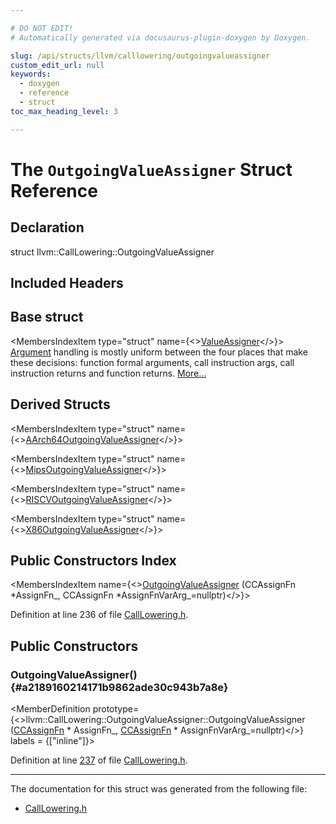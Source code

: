 ```yaml
---

# DO NOT EDIT!
# Automatically generated via docusaurus-plugin-doxygen by Doxygen.

slug: /api/structs/llvm/calllowering/outgoingvalueassigner
custom_edit_url: null
keywords:
  - doxygen
  - reference
  - struct
toc_max_heading_level: 3

---
```





# The `OutgoingValueAssigner` Struct Reference

<DoxygenPage pluginConfig={pluginConfig}>



## Declaration

<CodeBlock>struct llvm::CallLowering::OutgoingValueAssigner</CodeBlock>

## Included Headers

<IncludesList>
<IncludesListItem
  filePath="llvm/CodeGen/GlobalISel/CallLowering.h"
  permalink="/docs/api/files/include/include/llvm/include/llvm/codegen/include/llvm/codegen/globalisel/calllowering-h"
  isLocal="true" />
</IncludesList>

## Base struct

<MembersIndex>

<MembersIndexItem
  type="struct"
  name={<><a href="/docs/api/structs/llvm/calllowering/valueassigner">ValueAssigner</a></>}>
<a href="/docs/api/classes/llvm/argument">Argument</a> handling is mostly uniform between the four places that make these decisions: function formal arguments, call instruction args, call instruction returns and function returns. <a href="/docs/api/structs/llvm/calllowering/valueassigner/#details">More...</a>
</MembersIndexItem>

</MembersIndex>

## Derived Structs

<MembersIndex>

<MembersIndexItem
  type="struct"
  name={<><a href="/docs/api/structs/anonymous-namespace-aarch64calllowering-cpp-/aarch64outgoingvalueassigner">AArch64OutgoingValueAssigner</a></>}>
</MembersIndexItem>

<MembersIndexItem
  type="struct"
  name={<><a href="/docs/api/structs/anonymous-namespace-mipscalllowering-cpp-/mipsoutgoingvalueassigner">MipsOutgoingValueAssigner</a></>}>
</MembersIndexItem>

<MembersIndexItem
  type="struct"
  name={<><a href="/docs/api/structs/anonymous-namespace-riscvcalllowering-cpp-/riscvoutgoingvalueassigner">RISCVOutgoingValueAssigner</a></>}>
</MembersIndexItem>

<MembersIndexItem
  type="struct"
  name={<><a href="/docs/api/structs/anonymous-namespace-x86calllowering-cpp-/x86outgoingvalueassigner">X86OutgoingValueAssigner</a></>}>
</MembersIndexItem>

</MembersIndex>

## Public Constructors Index

<MembersIndex>

<MembersIndexItem
  name={<><a href="#a2189160214171b9862ade30c943b7a8e">OutgoingValueAssigner</a> (CCAssignFn &#42;AssignFn&#95;, CCAssignFn &#42;AssignFnVarArg&#95;=nullptr)</>}>
</MembersIndexItem>

</MembersIndex>


Definition at line 236 of file <a href="/docs/api/files/include/include/llvm/include/llvm/codegen/include/llvm/codegen/globalisel/calllowering-h">CallLowering.h</a>.

<SectionDefinition>

## Public Constructors

### OutgoingValueAssigner() {#a2189160214171b9862ade30c943b7a8e}

<MemberDefinition
  prototype={<>llvm::CallLowering::OutgoingValueAssigner::OutgoingValueAssigner (<a href="/docs/api/namespaces/llvm/#aa555cd3eb8141809d16bcfc45ccc3715">CCAssignFn</a> &#42; AssignFn_, <a href="/docs/api/namespaces/llvm/#aa555cd3eb8141809d16bcfc45ccc3715">CCAssignFn</a> &#42; AssignFnVarArg_=nullptr)</>}
  labels = {["inline"]}>

Definition at line <a href="/docs/api/files/include/include/llvm/include/llvm/codegen/include/llvm/codegen/globalisel/calllowering-h/#l00237">237</a> of file <a href="/docs/api/files/include/include/llvm/include/llvm/codegen/include/llvm/codegen/globalisel/calllowering-h">CallLowering.h</a>.
</MemberDefinition>

</SectionDefinition>

<hr/>

The documentation for this struct was generated from the following file:

<ul>
<li><a href="/docs/api/files/include/include/llvm/include/llvm/codegen/include/llvm/codegen/globalisel/calllowering-h">CallLowering.h</a></li>
</ul>

</DoxygenPage>
